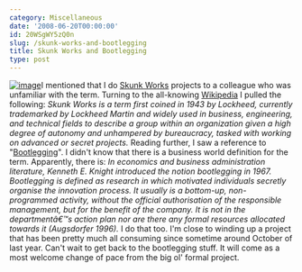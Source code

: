 ```yaml
---
category: Miscellaneous
date: '2008-06-20T00:00:00'
id: 20WSgWY5zQ0n
slug: /skunk-works-and-bootlegging
title: Skunk Works and Bootlegging
type: post
---
```


[![image](http://www.alanwsmith.com/blog/wp-content/uploads/2008/06/skunk_works_logo.png "Skunk Works")](http://en.wikipedia.org/wiki/Skunk_works)I
mentioned that I do
[Skunk Works](http://en.wikipedia.org/wiki/Skunk_works) projects to
a colleague who was unfamiliar with the term. Turning to the
all-knowing [Wikipedia](http://www.wikipedia.org/) I pulled the
following:
*Skunk Works is a term first coined in 1943 by Lockheed, currently trademarked by Lockheed Martin and widely used in business, engineering, and technical fields to describe a group within an organization given a high degree of autonomy and unhampered by bureaucracy, tasked with working on advanced or secret projects.*
Reading further, I saw a reference to
"[Bootlegging](http://en.wikipedia.org/wiki/Bootlegging_(business))".
I didn't know that there is a business world definition for the
term. Apparently, there is:
*In economics and business administration literature, Kenneth E. Knight introduced the notion bootlegging in 1967. Bootlegging is defined as research in which motivated individuals secretly organise the innovation process. It usually is a bottom-up, non-programmed activity, without the official authorisation of the responsible management, but for the benefit of the company. It is not in the departmentâ€™s action plan nor are there any formal resources allocated towards it (Augsdorfer 1996).*
I do that too. I'm close to winding up a project that has been
pretty much all consuming since sometime around October of last
year. Can't wait to get back to the bootlegging stuff. It will come
as a most welcome change of pace from the big ol' formal project.